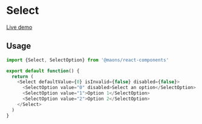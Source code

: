 # Select

[Live demo](https://main--63cea501d66c7f57c939718b.chromatic.com/?path=/story/forms-select--default)

## Usage

```js
import {Select, SelectOption} from '@maons/react-components'

export default function() {
  return (
    <Select defaultValue={0} isInvalid={false} disabled={false}>
      <SelectOption value="0" disabled>Select an option</SelectOption>
      <SelectOption value="1">Option 1</SelectOption>
      <SelectOption value="2">Option 2</SelectOption>
    </Select>
  )
}
```